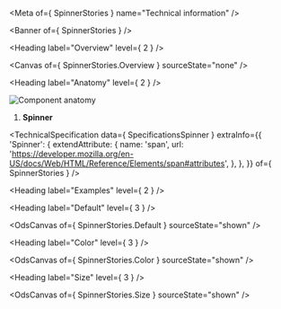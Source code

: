 
<Meta of={ SpinnerStories } name="Technical information" />

<Banner of={ SpinnerStories } />

<Heading label="Overview" level={ 2 } />

<Canvas of={ SpinnerStories.Overview } sourceState="none" />

<Heading label="Anatomy" level={ 2 } />

![Component anatomy](components/spinner/anatomy-tech.png "Component anatomy")

1. **Spinner**

<TechnicalSpecification
  data={ SpecificationsSpinner }
  extraInfo={{
    'Spinner': {
      extendAttribute: {
        name: 'span',
        url: 'https://developer.mozilla.org/en-US/docs/Web/HTML/Reference/Elements/span#attributes',
      },
    },
  }}
  of={ SpinnerStories } />

<Heading label="Examples" level={ 2 } />

<Heading label="Default" level={ 3 } />

<OdsCanvas of={ SpinnerStories.Default } sourceState="shown" />

<Heading label="Color" level={ 3 } />

<OdsCanvas of={ SpinnerStories.Color } sourceState="shown" />

<Heading label="Size" level={ 3 } />

<OdsCanvas of={ SpinnerStories.Size } sourceState="shown" />
